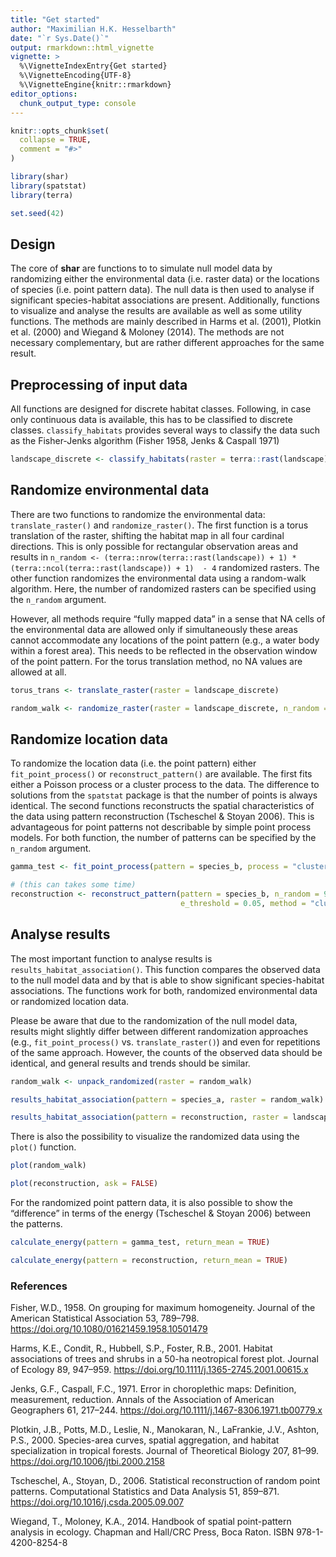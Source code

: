 ```yaml
---
title: "Get started"
author: "Maximilian H.K. Hesselbarth"
date: "`r Sys.Date()`"
output: rmarkdown::html_vignette
vignette: >
  %\VignetteIndexEntry{Get started}
  %\VignetteEncoding{UTF-8}
  %\VignetteEngine{knitr::rmarkdown}
editor_options: 
  chunk_output_type: console
---
```


```r
knitr::opts_chunk$set(
  collapse = TRUE,
  comment = "#>"
)
```

```r
library(shar)
library(spatstat)
library(terra)

set.seed(42)
```

## Design

The core of **shar** are functions to to simulate null model data by randomizing either the environmental data (i.e. raster data) or the locations of species (i.e. point pattern data). The null data is then used to analyse if significant species-habitat associations are present. Additionally, functions to visualize and analyse the results are available as well as some utility functions. The methods are mainly described in Harms et al. (2001), Plotkin et al. (2000) and Wiegand & Moloney (2014). The methods are not necessary complementary, but are rather different approaches for the same result.

## Preprocessing of input data

All functions are designed for discrete habitat classes. Following, in case only continuous data is available, this has to be classified to discrete classes. `classify_habitats` provides several ways to classify the data such as the Fisher-Jenks algorithm (Fisher 1958, Jenks & Caspall 1971)

```r
landscape_discrete <- classify_habitats(raster = terra::rast(landscape), n = 5, style = "fisher")
```

## Randomize environmental data

There are two functions to randomize the environmental data: `translate_raster()` and `randomize_raster()`. The first function is a torus translation of the raster, shifting the habitat map in all four cardinal directions. This is only possible for rectangular observation areas and results in `n_random <- (terra::nrow(terra::rast(landscape)) + 1) * (terra::ncol(terra::rast(landscape)) + 1)  - 4` randomized rasters. The other function randomizes the environmental data using a random-walk algorithm. Here, the number of randomized rasters can be specified using the `n_random` argument.

However, all methods require "fully mapped data" in a sense that NA cells of the environmental data are allowed only if simultaneously these areas cannot accommodate any locations of the point pattern (e.g., a water body within a forest area). This needs to be reflected in the observation window of the point pattern. For the torus translation method, no NA values are allowed at all.

```r
torus_trans <- translate_raster(raster = landscape_discrete)

random_walk <- randomize_raster(raster = landscape_discrete, n_random = 99)
```

## Randomize location data

To randomize the location data (i.e. the point pattern) either `fit_point_process()` or `reconstruct_pattern()` are available. The first fits either a Poisson process or a cluster process to the data. The difference to solutions from the `spatstat` package is that the number of points is always identical. The second functions reconstructs the spatial characteristics of the data using pattern reconstruction (Tscheschel & Stoyan 2006). This is advantageous for point patterns not describable by simple point process models. For both function, the number of patterns can be specified by the `n_random` argument. 

```r
gamma_test <- fit_point_process(pattern = species_b, process = "cluster", n_random = 99)

# (this can takes some time)
reconstruction <- reconstruct_pattern(pattern = species_b, n_random = 99, 
                                      e_threshold = 0.05, method = "cluster")
``` 

## Analyse results

The most important function to analyse results is `results_habitat_association()`. This function compares the observed data to the null model data and by that is able to show significant species-habitat associations. The functions work for both, randomized environmental data or randomized location data. 

Please be aware that due to the randomization of the null model data, results might slightly differ between different randomization approaches (e.g., `fit_point_process()` vs. `translate_raster()`) and even for repetitions of the same approach. However, the counts of the observed data should be identical, and general results and trends should be similar.

```r
random_walk <- unpack_randomized(raster = random_walk)
```

```r
results_habitat_association(pattern = species_a, raster = random_walk)

results_habitat_association(pattern = reconstruction, raster = landscape_discrete)
```

There is also the possibility to visualize the randomized data using the `plot()` function.

```r
plot(random_walk)

plot(reconstruction, ask = FALSE)
```

For the randomized point pattern data, it is also possible to show the "difference" in terms of the energy (Tscheschel & Stoyan 2006) between the patterns.

```r
calculate_energy(pattern = gamma_test, return_mean = TRUE)

calculate_energy(pattern = reconstruction, return_mean = TRUE)
```

### References

Fisher, W.D., 1958. On grouping for maximum homogeneity. Journal of the American Statistical Association 53, 789–798. <https://doi.org/10.1080/01621459.1958.10501479>

Harms, K.E., Condit, R., Hubbell, S.P., Foster, R.B., 2001. Habitat associations of trees and shrubs in a 50-ha neotropical forest plot. Journal of Ecology 89, 947–959. <https://doi.org/10.1111/j.1365-2745.2001.00615.x>

Jenks, G.F., Caspall, F.C., 1971. Error in choroplethic maps: Definition, measurement, reduction. Annals of the Association of American Geographers 61, 217–244. <https://doi.org/10.1111/j.1467-8306.1971.tb00779.x>

Plotkin, J.B., Potts, M.D., Leslie, N., Manokaran, N., LaFrankie, J.V., Ashton, P.S., 2000. Species-area curves, spatial aggregation, and habitat specialization in tropical forests. Journal of Theoretical Biology 207, 81–99. <https://doi.org/10.1006/jtbi.2000.2158>

Tscheschel, A., Stoyan, D., 2006. Statistical reconstruction of random point patterns. Computational Statistics and Data Analysis 51, 859–871. <https://doi.org/10.1016/j.csda.2005.09.007>

Wiegand, T., Moloney, K.A., 2014. Handbook of spatial point-pattern analysis in ecology. Chapman and Hall/CRC Press, Boca Raton. ISBN 978-1-4200-8254-8
